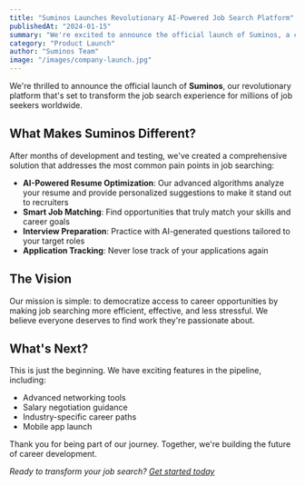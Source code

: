 ```yaml
---
title: "Suminos Launches Revolutionary AI-Powered Job Search Platform"
publishedAt: "2024-01-15"
summary: "We're excited to announce the official launch of Suminos, a comprehensive platform that uses artificial intelligence to revolutionize how job seekers find and land their dream careers."
category: "Product Launch"
author: "Suminos Team"
image: "/images/company-launch.jpg"
---
```


We're thrilled to announce the official launch of **Suminos**, our revolutionary platform that's set to transform the job search experience for millions of job seekers worldwide.

## What Makes Suminos Different?

After months of development and testing, we've created a comprehensive solution that addresses the most common pain points in job searching:

- **AI-Powered Resume Optimization**: Our advanced algorithms analyze your resume and provide personalized suggestions to make it stand out to recruiters
- **Smart Job Matching**: Find opportunities that truly match your skills and career goals
- **Interview Preparation**: Practice with AI-generated questions tailored to your target roles
- **Application Tracking**: Never lose track of your applications again

## The Vision

Our mission is simple: to democratize access to career opportunities by making job searching more efficient, effective, and less stressful. We believe everyone deserves to find work they're passionate about.

## What's Next?

This is just the beginning. We have exciting features in the pipeline, including:

- Advanced networking tools
- Salary negotiation guidance
- Industry-specific career paths
- Mobile app launch

Thank you for being part of our journey. Together, we're building the future of career development.

_Ready to transform your job search? [Get started today](/)_
